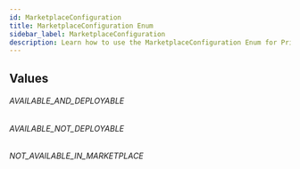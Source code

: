 ```yaml
---
id: MarketplaceConfiguration
title: MarketplaceConfiguration Enum
sidebar_label: MarketplaceConfiguration
description: Learn how to use the MarketplaceConfiguration Enum for Prismatic's API.
---
```


## Values

###### AVAILABLE_AND_DEPLOYABLE

###### AVAILABLE_NOT_DEPLOYABLE

###### NOT_AVAILABLE_IN_MARKETPLACE
